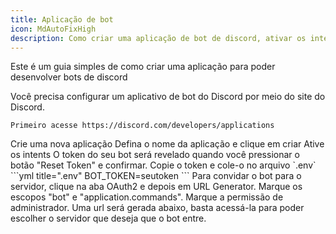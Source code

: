 ```yaml
---
title: Aplicação de bot
icon: MdAutoFixHigh
description: Como criar uma aplicação de bot de discord, ativar os intents e obter o token
---
```



Este é um guia simples de como criar uma aplicação para poder desenvolver bots de discord

<Steps>
  <Step>
    Você precisa configurar um aplicativo de bot do Discord por meio do site do Discord.

    Primeiro acesse https://discord.com/developers/applications
  </Step>
  <Step>
    Crie uma nova aplicação
    <ImageZoom src={step01} width={600} alt="setp-01" />
  </Step>
  <Step>
    Defina o nome da aplicação e clique em criar
    <ImageZoom src={step02} width={600} alt="setp-02" />
  </Step>
  <Step>
    Ative os intents
    <ImageZoom src={step03} width={600} alt="setp-03" />
  </Step>
  <Step>
    O token do seu bot será revelado quando você pressionar o botão "Reset Token" e confirmar.
    <ImageZoom src={step04} width={600} alt="setp-04" />
    Copie o token e cole-o no arquivo `.env`
    ```yml title=".env"
    BOT_TOKEN=seutoken
    ```
  </Step>
  <Step>
    Para convidar o bot para o servidor, clique na aba OAuth2 e depois em URL Generator.
Marque os escopos "bot" e "application.commands". Marque a permissão de administrador. Uma url será gerada abaixo, basta acessá-la para poder escolher o servidor que deseja que o bot entre.
    <ImageZoom src={step05} width={600} alt="setp-05" />
    <ImageZoom src={step06} width={600} alt="setp-06" />
  </Step>
</Steps>